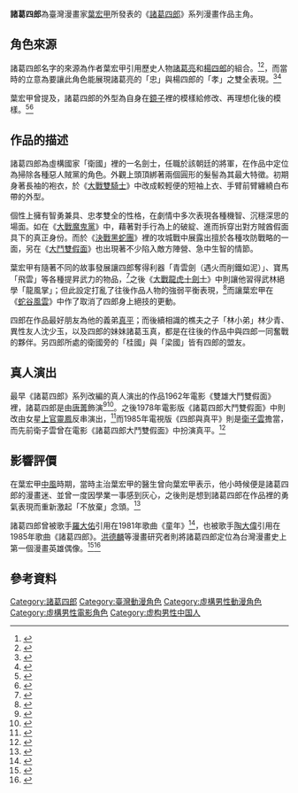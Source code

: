{{Infobox character
| name       = 諸葛四郎
| first      = [[大戰魔鬼黨|大戰魔鬼黨]]
| gender     = 男
| portrayer  = [[唐菁|唐菁]]（1962年）<br>[[上官靈鳳|上官靈鳳]]（1978年）<br>[[衛子雲|衛子雲]]（1985年）
| voice      = [[王辰驊|王辰驊]]（2022年）
| creator    = [[葉宏甲|葉宏甲]]
}}

'''諸葛四郎'''為臺灣漫畫家[[葉宏甲|葉宏甲]]所發表的《[[諸葛四郎|諸葛四郎]]》系列漫畫作品主角。

== 角色來源 ==
諸葛四郎名字的來源為作者葉宏甲引用歷史人物[[諸葛亮|諸葛亮]]和[[楊延輝_(楊家將)|楊四郎]]的組合。<ref>{{cite book |title=台灣漫畫風城50年 |year=1999年 |publisher=新竹市立文化中心 |isbn=957-024-745-2 |pages=79頁 |accessdate=2010年9月18日}}</ref><ref>{{cite book |title=漫畫百寶箱 : 自編．自導．畫漫畫 |date=2000年5月 |publisher=[[雄獅圖書|雄獅圖書]] |isbn=957-474-007-2 |pages=74頁 |accessdate=2010年9月18日}}</ref>，而當時的立意為要讓此角色能展現諸葛亮的「忠」與楊四郎的「孝」之雙全表現。<ref>{{cite book |title=臺灣漫畫文化史 : 從文化史的角度看臺灣漫畫的興衰 |year=2006年 |publisher=杜葳廣告 |isbn=957-29-6548-4  |pages=45頁 |accessdate=2014年3月18日}}</ref><ref>{{Cite web|url=http://ir.lib.ntnu.edu.tw/retrieve/47529/metadata_02_07_s_05_0014.pdf%E2%80%8E|title=製造英雄─以葉宏甲漫畫「諸葛四郎」系列為中心|author=林佳叡|format=pdf|work=[[國立臺灣師範大學|國立臺灣師範大學]]臺灣史研究所|pages=49頁|accessdate=2014年3月18日|date=2000年5月}}{{dead link|date=十月 2017 |bot=InternetArchiveBot }}</ref>

葉宏甲曾提及，諸葛四郎的外型為自身在[[鏡子|鏡子]]裡的模樣給修改、再理想化後的模樣。<ref>{{cite book |title=台北人物誌 第參冊 |date=2000年11月 |publisher=[[台北市政府新聞處|台北市政府新聞處]] |isbn=957-02-7166-3  |pages=206頁 |accessdate=2014年3月18日}}</ref><ref>{{Cite web|url=http://ir.lib.ntnu.edu.tw/retrieve/47529/metadata_02_07_s_05_0014.pdf%E2%80%8E|title=製造英雄─以葉宏甲漫畫「諸葛四郎」系列為中心|author=林佳叡|format=pdf|work=國立臺灣師範大學臺灣史研究所|pages=50頁|accessdate=2014年3月18日|date=2000年5月}}{{dead link|date=十月 2017 |bot=InternetArchiveBot }}</ref>

== 作品的描述 ==
諸葛四郎為虛構國家「衛國」裡的一名劍士，任職於該朝廷的將軍，在作品中定位為掃除各種惡人賊黨的角色。外觀上頭頂綁著兩個圓形的髮髻為其最大特徵。初期身著長袖的袍衣，於《[[大戰雙騎士|大戰雙騎士]]》中改成較輕便的短袖上衣、手臂前臂纏繞白布帶的外型。

個性上擁有智勇兼具、忠孝雙全的性格，在劇情中多次表現各種機智、沉穩深思的場面。如在《[[大戰魔鬼黨|大戰魔鬼黨]]》中，藉著對手行為上的破綻、進而拆穿出對方賊酋假面具下的真正身份。而於《[[決戰黑蛇團|決戰黑蛇團]]》裡的攻城戰中展露出擅於各種攻防戰略的一面，另在《[[大鬥雙假面|大鬥雙假面]]》也出現著不少陷入敵方陣營、急中生智的情節。

葉宏甲有隨著不同的故事發展讓四郎奪得利器「青雲劍（遇火而削鐵如泥）」、寶馬「飛雲」等各種提昇武力的物品，<ref>{{cite book |title=台灣漫畫風城50年 |year=1999年 |publisher=新竹市立文化中心 |isbn=957-024-745-2 |pages=80頁 |accessdate=2010年9月18日}}</ref>之後《[[大戰龍虎十劍士|大戰龍虎十劍士]]》中則讓他習得武林絕學「龍風掌」；但此設定打亂了往後作品人物的強弱平衡表現，<ref>{{Cite web|url=http://ir.lib.ntnu.edu.tw/retrieve/47529/metadata_02_07_s_05_0014.pdf%E2%80%8E|title=製造英雄─以葉宏甲漫畫「諸葛四郎」系列為中心|author=林佳叡|format=pdf|work=國立臺灣師範大學臺灣史研究所|pages=37頁|accessdate=2014年3月18日|date=2000年5月}}{{dead link|date=十月 2017 |bot=InternetArchiveBot }}</ref>而讓葉宏甲在《[[蛇谷風雲|蛇谷風雲]]》中作了取消了四郎身上絕技的更動。

四郎在作品最好朋友為他的義弟[[真平|真平]]；而後續相識的樵夫之子「林小弟」林少青、異性友人沈少玉，以及四郎的妹妹諸葛玉真，都是在往後的作品中與四郎一同奮戰的夥伴。另四郎所處的衛國旁的「桂國」與「梁國」皆有四郎的盟友。

== 真人演出 ==
最早《諸葛四郎》系列改編的真人演出的作品1962年電影《雙雄大鬥雙假面》裡，諸葛四郎是由[[唐菁|唐菁]]飾演<ref>{{Cite book |title=聯合報印縮本25(中華民國五十一年一至四月) |location=台灣 |publisher=[[聯經出版|聯經出版]] |date=1980年9月 |pages=283頁 |id=行政院新聞局出版事業登紀證局版台業字第0130號 |accessdate=2014年3月18日}} </ref><ref>{{Cite web |url=http://subtpg.tpg.gov.tw/web-life/taiwan/9910/9910-10.html |title=【懷舊系列】之10 諸葛四郎與真平 |publisher=[[臺灣省政府|臺灣省政府]]《臺灣月刊雙月電子報》 |author=李慶恭 |date=2010年10月 |accessdate=2014年3月18日 |archive-date=2019年4月11日 |archive-url=https://web.archive.org/web/20190411112137/http://subtpg.tpg.gov.tw/web-life/taiwan/9910/9910-10.html |dead-url=no }}</ref>。之後1978年電影版《諸葛四郎大鬥雙假面》中則改由女星[[上官靈鳳|上官靈鳳]]反串演出，<ref>{{Cite web |url=http://folkartist2.e-lib.nctu.edu.tw/collection/yeh/03_report/03_1977report04.htm |title=閃亮的星群 他們都是主角 |work=浩然藝文數位博物館 |publisher=[[國立交通大學|國立交通大學]] |accessdate=2014年3月18日}}</ref>而1985年電視版《四郎與真平》則是[[衛子雲|衛子雲]]擔當，而先前衛子雲曾在電影《諸葛四郎大鬥雙假面》中扮演真平。<ref>{{Cite web |url=http://folkartist2.e-lib.nctu.edu.tw/collection/yeh/03_report/03_1977report08.htm |title=諸葛四郎大鬥雙假面 暢銷漫畫名著上銀幕 |work=浩然藝文數位博物館 |publisher=[[國立交通大學|國立交通大學]] |accessdate=2014年3月18日 }}</ref>

== 影響評價 ==
在葉宏甲[[中風|中風]]時期，當時主治葉宏甲的醫生曾向葉宏甲表示，他小時候便是諸葛四郎的漫畫迷、並曾一度因學業一事感到灰心，之後則是想到諸葛四郎在作品裡的勇氣表現而重新激起「不放棄」念頭。<ref>{{Cite book |title=聯合報印縮本83(中華民國六十七年一至二月) |location=台灣 |publisher=聯經出版 |date=1981年5月 |pages=201頁 |id=行政院新聞局出版事業登紀證局版台業字第0130號 |accessdate=2014年3月18日}} </ref>

諸葛四郎曾被歌手[[羅大佑|羅大佑]]引用在1981年歌曲《童年》<ref>{{cite book |title=傑出漫畫家. 亞洲篇 |year=2000年 |publisher=雄獅圖書 |author=[[洪德麟|洪德麟]] |isbn=957-474-005-6 |pages=21頁 |accessdate=2014年3月18日}}</ref>，也被歌手[[陶大偉|陶大偉]]引用在1985年歌曲《諸葛四郎》。[[洪德麟|洪德麟]]等漫畫研究者則將諸葛四郎定位為台灣漫畫史上第一個漫畫英雄偶像。<ref>{{cite book |title=非凡台灣人 |year=2002年 |publisher=遠流出版社 |author=陳怡方 |isbn=957-32-4584-1 |pages=156頁 |accessdate=2014年3月18日}}</ref><ref>{{cite book |title=臺灣歷史辭典 |date=2004年5月18日 |publisher=遠流出版社 |isbn=957-01-7429-3 |pages=990頁 |accessdate=2014年3月18日}}</ref>

==參考資料==
{{reflist|2}}

{{諸葛四郎}}

[[Category:諸葛四郎|Category:諸葛四郎]]
[[Category:臺灣動漫角色|Category:臺灣動漫角色]]
[[Category:虛構男性動漫角色|Category:虛構男性動漫角色]]
[[Category:虛構男性電影角色|Category:虛構男性電影角色]]
[[Category:虚构男性中国人|Category:虚构男性中国人]]